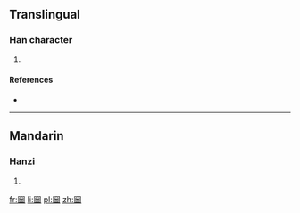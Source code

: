==Translingual==

===Han character===
{{Han char|rn=31|rad=囗|as=11|sn=14|four=|canj=田金一田 (WCMW)}}

# {{defn|Han|sort=囗11}}

====References====
* {{Han ref|kx=0221.071|hdz=10726.020|uh=5719|ud=22297}}

----

==Mandarin==

===Hanzi===
{{cmn-hanzi|pin=[[lüè]] ([[lüe4]])|wg=lüeh<sup>4</sup>}}

# {{defn|lang=cmn|sort=囗11}}

[[fr:圙]]
[[li:圙]]
[[pl:圙]]
[[zh:圙]]